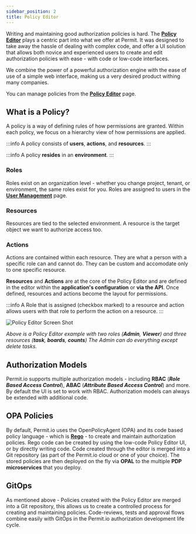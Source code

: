 ```yaml
---
sidebar_position: 2
title: Policy Editor
---
```

Writing and maintaining good authorization policies is hard.
The **[Policy Editor](https://app.permit.io/policy-editor)** plays a centric part into what we offer at Permit. It was designed to take away the hassle of 
dealing with complex code, and offer a UI solution that allows both novice and experienced users to create and edit 
authorization policies with ease - with code or low-code interfaces.

We combine the power of a powerful authorization engine with the ease of use of a simple web interface, making us a very desired
product withing many companies.

You can manage policies from the **[Policy Editor](https://app.permit.io/policy-editor)** page.

## What is a Policy?

A policy is a way of defining rules of how permissions are granted. Within each policy, we focus on a hierarchy view of how permissions are applied.

:::info
A policy consists of **users**, **actions**, and **resources**.
:::

:::info
A policy **resides** in an **environment**.
:::


### Roles

Roles exist on an organization level - whether you change project, tenant, or environment, the same roles exist for you.
Roles are assigned to users in the **[User Management](/features/user-management)** page.

### Resources

Resources are tied to the selected environment. A resource is the target object we want to authorize access too.

### Actions

Actions are contained within each resource. They are what a person with a specific role can and cannot do.
They can be custom and accomodate only to one specific resource.

**Resources** and **Actions** are at the core of the Policy Editor and are defined in the editor within the **application's configuration** or **via the API**.
Once defined, resources and actions become the layout for permissions.

:::info
A Role that is assigned (checkbox marked) to a resource and action allows users with that role to perform the action on a resource.
:::

![Policy Editor Screen Shot](/img/screenshots/policy-editor.png)

_Above is a Policy Editor example with two roles (**Admin**, **Viewer**) and three resources (**task**, **boards**, **counts**)_
_The Admin can do everything except delete tasks._

## Authorization Models

Permit.io supports multiple authorization models - including **RBAC** (***Role Based Access Control***), **ABAC** (***Attribute Based Access Control***) and more.
By default the UI is set to work with RBAC. Authorization models can always be extended with additional code.


## OPA Policies

By default, Permit.io uses the OpenPolicyAgent (OPA) and its code based policy language - which is **[Rego](https://www.openpolicyagent.org/docs/latest/policy-language/)** -  to create and maintain authorization policies.
Rego code can be created by using the low-code Policy Editor UI, or by directly writing code.
Code created through the editor is merged into a Git repository (as part of the Permit.io cloud or one of your choice).
The stored policies are then deployed on the fly via **OPAL** to the multiple **PDP microservices** that you deploy.

## GitOps

As mentioned above - Policies created with the Policy Editor are merged into a Git repository, this allows us to create a controlled process for creating and maintaining policies.
Code-reviews, tests and approval flows combine easily with GitOps in the Permit.io authorization development life cycle.

